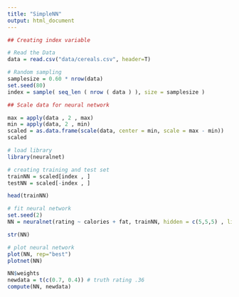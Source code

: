 ```yaml
---
title: "SimpleNN"
output: html_document
---
```




```r
## Creating index variable 

# Read the Data
data = read.csv("data/cereals.csv", header=T)

# Random sampling
samplesize = 0.60 * nrow(data)
set.seed(80)
index = sample( seq_len ( nrow ( data ) ), size = samplesize )

```

```r
## Scale data for neural network

max = apply(data , 2 , max)
min = apply(data, 2 , min)
scaled = as.data.frame(scale(data, center = min, scale = max - min))
scaled
```

```r
# load library
library(neuralnet)

# creating training and test set
trainNN = scaled[index , ]
testNN = scaled[-index , ]

head(trainNN)

# fit neural network
set.seed(2)
NN = neuralnet(rating ~ calories + fat, trainNN, hidden = c(5,5,5) , linear.output = T )

str(NN)

# plot neural network
plot(NN, rep="best")
plotnet(NN)
```

```r
NN$weights
newdata = t(c(0.7, 0.4)) # truth rating .36
compute(NN, newdata)
```
